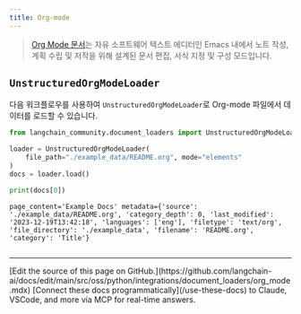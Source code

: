 ```yaml
---
title: Org-mode
---
```


>[Org Mode 문서](https://en.wikipedia.org/wiki/Org-mode)는 자유 소프트웨어 텍스트 에디터인 Emacs 내에서 노트 작성, 계획 수립 및 저작을 위해 설계된 문서 편집, 서식 지정 및 구성 모드입니다.

## `UnstructuredOrgModeLoader`

다음 워크플로우를 사용하여 `UnstructuredOrgModeLoader`로 Org-mode 파일에서 데이터를 로드할 수 있습니다.

```python
from langchain_community.document_loaders import UnstructuredOrgModeLoader

loader = UnstructuredOrgModeLoader(
    file_path="./example_data/README.org", mode="elements"
)
docs = loader.load()

print(docs[0])
```

```output
page_content='Example Docs' metadata={'source': './example_data/README.org', 'category_depth': 0, 'last_modified': '2023-12-19T13:42:18', 'languages': ['eng'], 'filetype': 'text/org', 'file_directory': './example_data', 'filename': 'README.org', 'category': 'Title'}
```

```python

```

---

<Callout icon="pen-to-square" iconType="regular">
    [Edit the source of this page on GitHub.](https://github.com/langchain-ai/docs/edit/main/src/oss/python/integrations/document_loaders/org_mode.mdx)
</Callout>
<Tip icon="terminal" iconType="regular">
    [Connect these docs programmatically](/use-these-docs) to Claude, VSCode, and more via MCP for    real-time answers.
</Tip>
